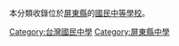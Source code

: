 本分類收錄位於[[屏東縣|屏東縣]]的[[臺灣國中教育|國民中等學校]]。

[[Category:台灣國民中學|Category:台灣國民中學]]
[[Category:屏東縣中學|Category:屏東縣中學]]